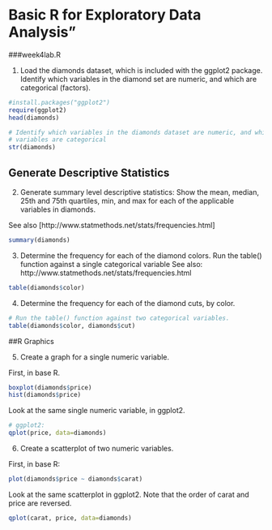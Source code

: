 # Basic R for Exploratory Data Analysis"
###week4lab.R

1. Load the diamonds dataset, which is included with the ggplot2 package.  Identify which variables in the diamond set are numeric, and which are categorical (factors).

```{r}
#install.packages("ggplot2")
require(ggplot2)
head(diamonds)

# Identify which variables in the diamonds dataset are numeric, and which
# variables are categorical
str(diamonds)
```

## Generate Descriptive Statistics

2. Generate summary level descriptive statistics:  Show the mean, median, 25th and 75th quartiles, min, and max for each of the applicable variables in diamonds.

See also [http://www.statmethods.net/stats/frequencies.html]

```{r}
summary(diamonds)
```

3. Determine the frequency for each of the diamond colors.
Run the table() function against a single categorical variable
See also: http://www.statmethods.net/stats/frequencies.html

```{r]}
table(diamonds$color)
```

4. Determine the frequency for each of the diamond cuts, by color.

```{r}
# Run the table() function against two categorical variables.
table(diamonds$color, diamonds$cut)
```

##R Graphics

5. Create a graph for a single numeric variable.

First, in base R.

```{r}
boxplot(diamonds$price)
hist(diamonds$price)
```

Look at the same single numeric variable, in ggplot2.

```{r}
# ggplot2:
qplot(price, data=diamonds)
```

6. Create a scatterplot of two numeric variables.

First, in base R:

```{r}
plot(diamonds$price ~ diamonds$carat)
```

Look at the same scatterplot in ggplot2.  Note that the order of carat and price are reversed.

```{r}
qplot(carat, price, data=diamonds)
```

